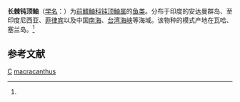 {{Speciesbox
| taxon = Amblyapistus macracanthus
| binomial_authority = (Bleeker, 1852)<ref name='id8541'>{{cite web| url =http://www.bioinfo.cn/db05/BjdwSpecies.php?action=view&id=8541| title =长棘钝顶鲉| work =《中国动物物种编目数据库》| publisher =中国科学院微生物研究所| author =中国科学院动物研究所| accessdate =2009-04-16| deadurl =yes| archiveurl =https://web.archive.org/web/20160305052707/http://www.bioinfo.cn/db05/BjdwSpecies.php?action=view&id=8541| archivedate =2016-03-05}}</ref>
}}

'''长棘钝顶鲉'''（[[学名|学名]]：{{lang|la|''Amblyapistus macracanthus''}}）为[[前鳍鲉科|前鳍鲉科]][[钝顶鲉属|钝顶鲉属]]的[[鱼类|鱼类]]。分布于印度的安达曼群岛、至印度尼西亚、[[菲律宾|菲律宾]]以及中国[[南海|南海]]、[[台湾海峡|台湾海峡]]等海域。该物种的模式产地在瓦哈、塞兰岛。<ref name='id8541'/>

== 参考文献 ==
{{reflist}}

{{鮋形目小作品}}

{{taxonbar}}
[[Category:_1852年描述的鱼类|C]]
[[Category:钝顶鲉属|macracanthus]]